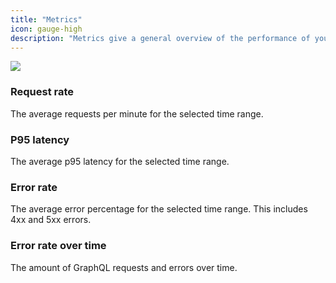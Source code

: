 ```yaml
---
title: "Metrics"
icon: gauge-high
description: "Metrics give a general overview of the performance of your federated graph. From here you can zoom in on specific time ranges and filter metrics by operation name, client name, and version."
---
```


<Frame caption="The Metrics overview">
  <img src="/images/studio/image-27.png" />
</Frame>

### Request rate

The average requests per minute for the selected time range.

### P95 latency

The average p95 latency for the selected time range.

### Error rate

The average error percentage for the selected time range. This includes 4xx and 5xx errors.

### Error rate over time

The amount of GraphQL requests and errors over time.
